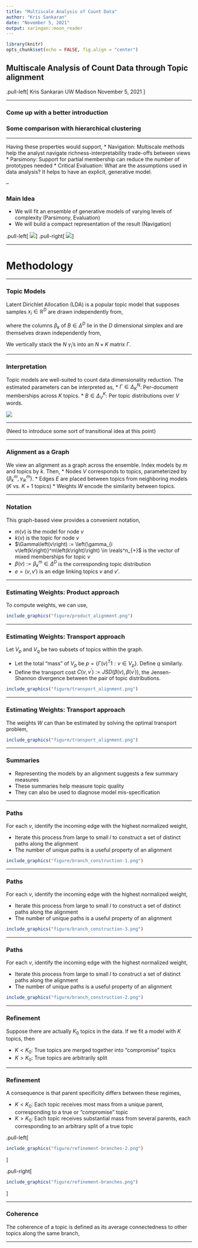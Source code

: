 ```yaml
---
title: "Multiscale Analysis of Count Data"
author: "Kris Sankaran"
date: "November 5, 2021"
output: xaringan::moon_reader
---
```


```r
library(knitr)
opts_chunk$set(echo = FALSE, fig.align = "center")
```

## Multiscale Analysis of Count Data through Topic alignment

.pull-left[
   Kris Sankaran
   UW Madison
   November 5, 2021
 ]

---

### Come up with a better introduction
### Some comparison with hierarchical clustering

---

Having these properties would support,
* Navigation: Multiscale methods help the analyst navigate
 richness-interpretability trade-offs between views
* Parsimony: Support for partial membership can reduce the number of prototypes
 needed
* Critical Evaluation: What are the assumptions used in data analysis? It helps
 to have an explicit, generative model.

--

### Main Idea

* We will fit an ensemble of generative models of varying levels of complexity (Parsimony, Evaluation)
* We will build a compact representation of the result (Navigation)

.pull-left[
<img src="figure/transport-true-lda.png"/>
]
.pull-right[
<img src="figure/transport-true-lda-betas.png"/>
]

---

# Methodology

---

### Topic Models

Latent Dirichlet Allocation (LDA) is a popular topic model that supposes samples
$x_i \in \mathbb{R}^{D}$ are drawn independently from,

\begin{align*}
x_i \vert \gamma_i &\sim \text{Mult}\left(n_{i}, B\gamma_{i}\right) \\
\gamma_{i} &\sim \text{Dir}\left(\lambda_{\gamma} 1_{K}\right)
\end{align*}
where the columns $\beta_{k}$ of $B \in \Delta^{D}$ lie in the $D$
dimensional simplex and are themselves drawn independently from,
\begin{align*}
\beta_{k} \sim \text{Dir}\left(\lambda_{\beta} 1_{D}\right).
\end{align*}

We vertically stack the $N$ $\gamma_i$'s into an $N \times K$ matrix $\Gamma$.

---

### Interpretation

Topic models are well-suited to count data dimensionality reduction. The
estimated parameters can be interpreted as,
* $\Gamma \in \Delta_{K}^{N}$: Per-document memberships across $K$ topics.
* $B \in \Delta_{V}^{K}$: Per topic distributions over $V$ words.

<img src="figure/lda_overview.png"/>

---

(Need to introduce some sort of transitional idea at this point)

---

### Alignment as a Graph

We view an alignment as a graph across the ensemble. Index models by $m$ and
topics by $k$. Then,
* Nodes $V$ corresponds to topics, parameterized by $\{\beta^m_{k},
\gamma^m_{ik}\}$.
* Edges $E$ are placed between topics from neighboring models ($K$ vs.
$K + 1$ topics)
* Weights $W$ encode the similarity between topics.

---

### Notation

This graph-based view provides a convenient notation,

* $m\left(v\right)$ is the model for node $v$
* $k\left(v\right)$ is the topic for node $v$
* $\Gamma\left(v\right) := \left(\gamma_{i
v\left(k\right)}^m\left(k\right)\right) \in \reals^n_{+}$ is the vector of
mixed memberships for topic $v$
* $\beta\left(v\right) := \beta_{k}^m \in \Delta^{D}$ is the
corresponding topic distribution
* $e = \left(v, v'\right)$ is an edge linking topics $v$ and $v'$.

---

### Estimating Weights: Product approach

To compute weights, we can use,
\begin{align*}
w\left(e\right) = \Gamma\left(v\right)^T\Gamma\left(v'\right)
\end{align*}

```r
include_graphics("figure/product_alignment.png")
```

---

### Estimating Weights: Transport approach

Let $V_p$ and $V_q$ be two subsets of topics within the graph.

* Let the total "mass" of $V_p$ be $p = \left\{\Gamma\left(v\right)^T 1 : v \in V_{p}\right\}$. Define $q$ similarly.
* Define the transport cost $C\left(v, v^\prime\right) := JSD\left(\beta\left(v\right), \beta\left(v^\prime\right)\right)$, the Jensen-Shannon divergence between the pair of topic distributions.

```r
include_graphics("figure/transport_alignment.png")
```

---

### Estimating Weights: Transport approach


The weights $W$ can than be estimated by solving the optimal transport problem,
\begin{align*}
&\min_{W \in \mathcal{U}\left(p, q\right)} \left<C,W\right> \\
\mathcal{U}\left(p, q\right) := &\{W\in \mathbb{R}^{\left|p\right| \times \left|q\right|}_{+} : W 1_{\left|q\right|} = p \text{ and } W^{T} 1_{\left|p\right|^\prime} = q\}.
\end{align*}

```r
include_graphics("figure/transport_alignment.png")
```

---

### Summaries

* Representing the models by an alignment suggests a few summary measures
* These summaries help measure topic quality
* They can also be used to diagnose model mis-specification

---

### Paths

For each $v$, identify the incoming edge with the highest normalized weight,
\begin{align*}
  e^\ast\left(v\right) = \arg \max_{e : \text{target}\left(e\right) = v} \tilde{w}_{\text{out}}\left(e\right) + \tilde{w}_{\text{in}}\left(e\right).
\end{align*}

* Iterate this process from large to small $l$ to construct a set of distinct paths along the alignment
* The number of unique paths is a useful property of an alignment

```r
include_graphics("figure/branch_construction-1.png")
```

---

### Paths

For each $v$, identify the incoming edge with the highest normalized weight,
\begin{align*}
  e^\ast\left(v\right) = \arg \max_{e : \text{target}\left(e\right) = v} \tilde{w}_{\text{out}}\left(e\right) + \tilde{w}_{\text{in}}\left(e\right).
\end{align*}

* Iterate this process from large to small $l$ to construct a set of distinct paths along the alignment
* The number of unique paths is a useful property of an alignment

```r
include_graphics("figure/branch_construction-3.png")
```

---

### Paths

For each $v$, identify the incoming edge with the highest normalized weight,
\begin{align*}
  e^\ast\left(v\right) = \arg \max_{e : \text{target}\left(e\right) = v} \tilde{w}_{\text{out}}\left(e\right) + \tilde{w}_{\text{in}}\left(e\right).
\end{align*}

* Iterate this process from large to small $l$ to construct a set of distinct paths along the alignment
* The number of unique paths is a useful property of an alignment

```r
include_graphics("figure/branch_construction-2.png")
```

---

### Refinement

Suppose there are actually $K_0$ topics in the data. If we fit a model with
$K$ topics, then

* $K < K_0$: True topics are merged together into "compromise" topics
* $K > K_0$: True topics are arbitrarily split

---

### Refinement

A consequence is that parent specificity differs between these regimes,

* $K < K_0$: Each topic receives most mass from a unique parent, corresponding to a true or "compromise" topic
* $K > K_0$: Each topic receives substantial mass from several parents, each
 corresponding to an arbitrary split of a true topic

.pull-left[
```r
include_graphics("figure/refinement-branches-2.png")
```
]

.pull-right[
```r
include_graphics("figure/refinement-branches.png")
```
]

---

### Coherence

The coherence of a topic is defined as its average connectedness to other topics
along the same branch,

---
